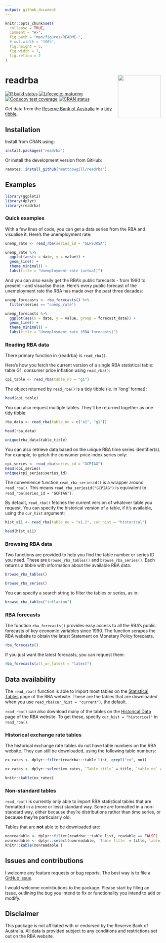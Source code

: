 ```yaml
---
output: github_document 
---
```


<!-- README.md is generated from README.Rmd. Please edit that file -->

```r
knitr::opts_chunk$set(
  collapse = TRUE,
  comment = "#>",
  fig.path = "man/figures/README-",
  # out.width = "100%",
  fig.height = 5,
  fig.width = 7,
  fig.retina = 2
)
```

# readrba <img src="man/figures/logo.png" align="right" height="139" />

<!-- badges: start -->

[![R build status](https://github.com/MattCowgill/readrba/workflows/R-CMD-check/badge.svg)](https://github.com/MattCowgill/readrba/actions) [![Lifecycle: maturing](https://img.shields.io/badge/lifecycle-maturing-blue.svg)](https://www.tidyverse.org/lifecycle/#maturing) [![Codecov test coverage](https://codecov.io/gh/MattCowgill/readrba/branch/master/graph/badge.svg)](https://codecov.io/gh/MattCowgill/readrba?branch=master)
[![CRAN status](https://www.r-pkg.org/badges/version/readrba)](https://CRAN.R-project.org/package=readrba)
<!-- badges: end -->

Get data from the [Reserve Bank of Australia](https://rba.gov.au/statistics/tables/) in a [tidy](https://tidyr.tidyverse.org/articles/tidy-data.html) [tibble](https://tibble.tidyverse.org). 

## Installation
Install from CRAN using:
```r
install.packages("readrba")
```

Or install the development version from GitHub:
```r
remotes::install_github("mattcowgill/readrba")
```

## Examples
```r
library(ggplot2)
library(dplyr)
library(readrba)
```

### Quick examples
With a few lines of code, you can get a data series from the RBA and visualise it.
Here's the unemployment rate:
```r
unemp_rate <- read_rba(series_id = "GLFSURSA") 

unemp_rate %>%
  ggplot(aes(x = date, y = value)) +
  geom_line() +
  theme_minimal() +
  labs(title = "Unemployment rate (actual)")
```

And you can also easily get the RBA's public forecasts - from 1990 to present -
and visualise those. Here's every public forecast of the unemployment rate the
RBA has made over the past three decades:

```r
unemp_forecasts <- rba_forecasts() %>%
  filter(series == "unemp_rate")

unemp_forecasts %>%
  ggplot(aes(x = date, y = value, group = forecast_date)) +
  geom_line() +
  theme_minimal() +
  labs(title = "Unemployment rate (RBA forecasts)")
```


### Reading RBA data
There primary function in {readrba} is `read_rba()`.

Here's how you fetch the current version of a single RBA statistical table: table G1, consumer price inflation using `read_rba()`:

```r
cpi_table <- read_rba(table_no = "g1")
```

The object returned by `read_rba()` is a tidy tibble (ie. in 'long' format):

```r
head(cpi_table)
```

You can also request multiple tables. They'll be returned together as one tidy tibble:

```r
rba_data <- read_rba(table_no = c("a1", "g1"))

head(rba_data)

unique(rba_data$table_title)
```

You can also retrieve data based on the unique RBA time series identifier(s). For example, to getch the consumer price index series only:
```r
cpi_series <- read_rba(series_id = "GCPIAG")
head(cpi_series)
unique(cpi_series$series_id)
```

The convenience function `read_rba_seriesid()` is a wrapper around `read_rba()`. This means `read_rba_seriesid("GCPIAG")` is equivalent to `read_rba(series_id = "GCPIAG")`.

By default, `read_rba()` fetches the current version of whatever table you request. You can specify the historical version of a table, if it's available, using the `cur_hist` argument:

```r

hist_a11 <- read_rba(table_no = "a1.1", cur_hist = "historical")

head(hist_a11)
```

### Browsing RBA data
Two functions are provided to help you find the table number or series ID you need. These are `browse_rba_tables()` and `browse_rba_series()`. Each returns a tibble with information about the available RBA data. 

```r
browse_rba_tables()
```
```r
browse_rba_series()
```

You can specify a search string to filter the tables or series, as in:
```r
browse_rba_tables("inflation")
```

### RBA forecasts
The function `rba_forecasts()` provides easy access to all the RBA's public
forecasts of key economic variables since 1990. The function scrapes the 
RBA website to obtain the latest Statement on Monetary Policy forecasts.

```r
rba_forecasts()
```

If you just want the latest forecasts, you can request them:
```r
rba_forecasts(all_or_latest = "latest")
```

## Data availability

The `read_rba()` function is able to import most tables on the [Statistical Tables](https://rba.gov.au/statistics/tables/) page of the RBA website. These are the tables that are downloaded when you use `read_rba(cur_hist = "current")`, the default. 

`read_rba()` can also download many of the tables on the [Historical Data](https://rba.gov.au/statistics/historical-data.html) page of the RBA website. To get these, specify `cur_hist = "historical"` in `read_rba()`. 

### Historical exchange rate tables
The historical exchange rate tables do not have table numbers on the RBA website. They can still be downloaded, using the following table numbers:

```r
ex_rates <- dplyr::filter(readrba:::table_list, grepl("ex", no)) 

ex_rates <- dplyr::select(ex_rates, `Table title` = title, `table_no` = no)

knitr::kable(ex_rates)
```

### Non-standard tables
`read_rba()` is currently only able to import RBA statistical tables that are formatted in a (more or less) standard way. Some are formatted in a non-standard way, either because they're distributions rather than time series, or because they're particularly old. 

Tables that are **not** able to be downloaded are:

```r
nonreadable <- dplyr::filter(readrba:::table_list, readable == FALSE)
nonreadable <- dplyr::select(nonreadable, `Table title` = title, table_no = no, current_or_historical)
knitr::kable(nonreadable )
```

## Issues and contributions

I welcome any feature requests or bug reports. The best way is to file a [GitHub issue](https://github.com/MattCowgill/readrba/issues). 

I would welcome contributions to the package. Please start by filing an issue, outlining the bug you intend to fix or functionality you intend to add or modify.

## Disclaimer

This package is not affiliated with or endorsed by the Reserve Bank of Australia. All data is provided subject to any conditions and restrictions set out on the RBA website.
